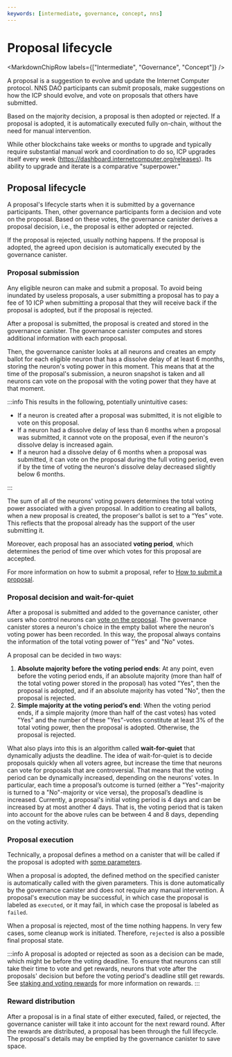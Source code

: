 ```yaml
---
keywords: [intermediate, governance, concept, nns]
---
```



# Proposal lifecycle

<MarkdownChipRow labels={["Intermediate", "Governance", "Concept"]} />

A proposal is a suggestion to evolve and update the Internet Computer protocol. NNS DAO participants can submit proposals, make suggestions on how the ICP should evolve, and vote on proposals that others have submitted.

Based on the majority decision, a proposal is then adopted or rejected. If a proposal is adopted, it is automatically executed fully on-chain, without the need for manual intervention.

While other blockchains take weeks or months to upgrade and typically require substantial manual work and coordination to do so, ICP upgrades itself every week (https://dashboard.internetcomputer.org/releases). Its ability to upgrade and iterate is a comparative "superpower."


## Proposal lifecycle

A proposal's lifecycle starts when it is submitted by a governance participants. Then, other governance participants form a decision and vote on the proposal. Based on these votes, the governance canister derives a proposal decision, i.e., the proposal is either adopted or rejected.

If the proposal is rejected, usually nothing happens. If the proposal is adopted, the agreed upon decision is automatically executed by the governance canister.

### Proposal submission

Any eligible neuron can make and submit a proposal. To avoid being inundated by useless proposals, a user submitting a proposal has to pay a fee of 10 ICP when submitting a proposal that they will receive back if the proposal is adopted, but if the proposal is rejected.

After a proposal is submitted, the proposal is created and stored in the governance canister. The governance canister computes and stores additional information with each proposal.

Then, the governance canister looks at all neurons and creates an empty ballot for each eligible neuron that has a
dissolve delay of at least 6 months, storing the neuron's voting power in this moment. This means that at the time of the proposal's submission, a neuron snapshot is taken and all neurons can vote on the proposal with the voting power that they have at that moment.

:::info
This results in the following, potentially unintuitive cases:
* If a neuron is created after a proposal was submitted, it is not eligible to vote on this proposal.
* If a neuron had a dissolve delay of less than 6 months when a proposal was submitted, it cannot vote on the proposal, even if the neuron's dissolve delay is increased again.
* If a neuron had a dissolve delay of 6 months when a proposal was submitted, it can vote on the proposal during the full voting period, even if by the time of voting the neuron's dissolve delay decreased slightly below 6 months.

:::

The sum of all of the neurons' voting powers determines the total voting power associated with a given proposal.
In addition to creating all ballots, when a new proposal is created, the proposer's ballot is set to a “Yes” vote.
This reflects that the proposal already has the support of the user submitting it.

Moreover, each proposal has an associated **voting period**, which determines the period of time over which votes for this proposal are accepted.

For more information on how to submit a proposal, refer to [How to submit a proposal](/docs/current/developer-docs/daos/nns/proposal-advanced).

### Proposal decision and wait-for-quiet
After a proposal is submitted and added to the governance canister, other users who control neurons can [vote on the proposal](/docs/current/developer-docs/daos/nns/voting-direct-voting).
The governance canister stores a neuron's choice in the empty ballot where the neuron's voting power has been recorded.
In this way, the proposal always contains the information of the total voting power of "Yes" and "No" votes.

A proposal can be decided in two ways:

1. **Absolute majority before the voting period ends**: At any point, even before the voting period ends, if an absolute majority (more than half of the total voting power stored in the proposal) has voted "Yes", then the proposal is adopted, and if an absolute majority has voted "No", then the proposal is rejected.
2. **Simple majority at the voting period’s end**: When the voting period ends, if a simple majority (more than half of the cast votes) has voted "Yes" and the number of these "Yes"-votes constitute at least 3% of the total voting power, then the proposal is adopted. Otherwise, the proposal is rejected.

What also plays into this is an algorithm called **wait-for-quiet** that dynamically adjusts the deadline. The idea of wait-for-quiet is to decide proposals quickly when all voters agree, but increase the time that neurons can vote for proposals that are controversial. That means that the voting period can be dynamically increased, depending
on the neurons’ votes. In particular, each time a proposal’s outcome is turned (either a "Yes"-majority is turned to a
"No"-majority or vice versa), the proposal’s deadline is increased. Currently, a proposal's initial voting period is 4 days and can be increased by at most another 4 days. That is, the voting period that is taken into account for the above rules can be between 4 and 8 days, depending on the voting activity.

### Proposal execution
Technically, a proposal defines a method on a canister that will be called if the proposal is adopted with [some parameters](./proposal-advanced.mdx).

When a proposal is adopted, the defined method on the specified canister is automatically called with the given parameters. This is done automatically by the governance canister and does not require any manual intervention.
A proposal's execution may be successful, in which case the proposal is labeled as `executed`, or it may fail, in which case the proposal is labeled as `failed`.

When a proposal is rejected, most of the time nothing happens. In very few cases, some cleanup work is initiated.
Therefore, `rejected` is also a possible final proposal state.

:::info
A proposal is adopted or rejected as soon as a decision can be made, which might be before the voting deadline.
To ensure that neurons can still take their time to vote and get rewards, neurons that vote after the proposals' decision but before the voting period's deadline still get rewards.
See [staking and voting rewards](./staking-voting-rewards.mdx) for more information on rewards.
:::

### Reward distribution
After a proposal is in a final state of either executed, failed, or rejected, the governance canister will take it into account for the next reward round.
After the rewards are distributed, a proposal has been through the full lifecycle. The proposal's details may be emptied by the governance canister to save space.